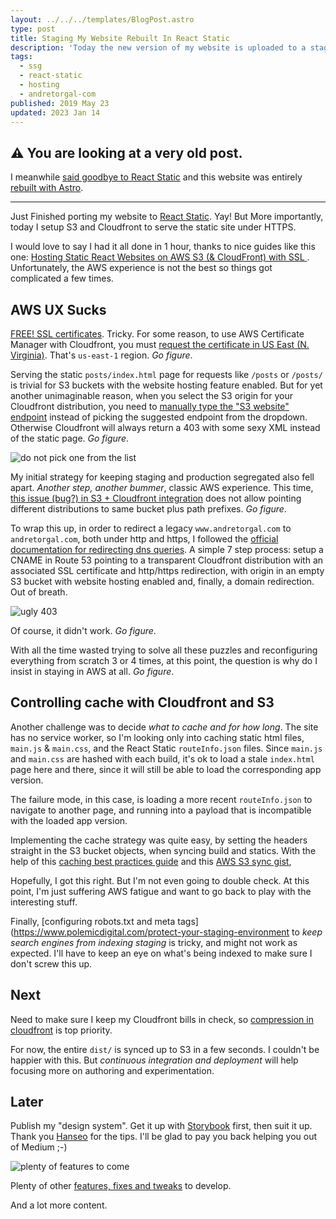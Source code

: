 ```yaml
---
layout: ../../../templates/BlogPost.astro
type: post
title: Staging My Website Rebuilt In React Static
description: 'Today the new version of my website is uploaded to a staging endpoint. What is happening, what is new, and what comes next?'
tags:
  - ssg
  - react-static
  - hosting
  - andretorgal-com
published: 2019 May 23
updated: 2023 Jan 14
---
```



<Note type="old">

## :warning: You are looking at a very old post.

I meanwhile [said goodbye to React Static](/posts/2023-01/saying-goodbye-to-my-react-static-website) and this website was entirely [rebuilt with Astro](/posts/2023-01/building-my-website-with-astro-mdx-preact).

</Note>

---

Just Finished porting my website to [React Static](/meta/records/rejected/react-static). Yay! But More importantly, today I setup S3 and Cloudfront to serve the static site under HTTPS.

I would love to say I had it all done in 1 hour, thanks to nice guides like this one: [Hosting Static React Websites on AWS S3 (& CloudFront) with SSL
](https://hackernoon.com/hosting-static-react-websites-on-aws-s3-cloudfront-with-ssl-924e5c134455). Unfortunately, the AWS experience is not the best so things got complicated a few times.

## AWS UX Sucks

[FREE! SSL certificates](https://hackernoon.com/getting-a-free-ssl-certificate-on-aws-a-how-to-guide-6ef29e576d22). Tricky. For some reason, to use AWS Certificate Manager with Cloudfront, you must [request the certificate in US East (N. Virginia)](https://docs.aws.amazon.com/acm/latest/userguide/acm-regions.html). That's `us-east-1` region. _Go figure_.

Serving the static `posts/index.html` page for requests like `/posts` or `/posts/` is trivial for S3 buckets with the website hosting feature enabled. But for yet another unimaginable reason, when you select the S3 origin for your Cloudfront distribution, you need to [manually type the "S3 website" endpoint](https://aws.amazon.com/premiumsupport/knowledge-center/s3-website-cloudfront-error-403/) instead of picking the suggested endpoint from the dropdown. Otherwise Cloudfront will always return a 403 with some sexy XML instead of the static page. _Go figure_.

![do not pick one from the list](/media/blog/2019-05/do-not-pick-one-from-the-list.jpg)

My initial strategy for keeping staging and production segregated also fell apart. _Another step, another bummer_, classic AWS experience. This time, [this issue (bug?) in S3 + Cloudfront integration](https://stackoverflow.com/questions/35427661/subfolder-redirect-issue-with-static-website-hosting-using-s3-cloudfront-and-or) does not allow pointing different distributions to same bucket plus path prefixes. _Go figure_.

To wrap this up, in order to redirect a legacy `www.andretorgal.com` to `andretorgal.com`, both under http and https, I followed the [official documentation for redirecting dns queries](https://docs.aws.amazon.com/Route53/latest/DeveloperGuide/tutorial-redirecting-dns-queries.html). A simple 7 step process: setup a CNAME in Route 53 pointing to a transparent Cloudfront distribution with an associated SSL certificate and http/https redirection, with origin in an empty S3 bucket with website hosting enabled and, finally, a domain redirection. Out of breath.

![ugly 403](/media/blog/2019-05/fugly-four-o-three.jpg)

Of course, it didn't work. _Go figure_.

With all the time wasted trying to solve all these puzzles and reconfiguring everything from scratch 3 or 4 times, at this point, the question is why do I insist in staying in AWS at all. _Go figure_.

## Controlling cache with Cloudfront and S3

Another challenge was to decide _what to cache and for how long_. The site has no service worker, so I'm looking only into caching static html files, `main.js` & `main.css`, and the React Static `routeInfo.json` files. Since `main.js` and `main.css` are hashed with each build, it's ok to load a stale `index.html` page here and there, since it will still be able to load the corresponding app version.

The failure mode, in this case, is loading a more recent `routeInfo.json` to navigate to another page, and running into a payload that is incompatible with the loaded app version.

Implementing the cache strategy was quite easy, by setting the headers straight in the S3 bucket objects, when syncing build and statics. With the help of this [caching best practices guide](https://jakearchibald.com/2016/caching-best-practices/) and this [AWS S3 sync gist](https://gist.github.com/kevindice/87ee5ffca9523810253de3d9a41c3ae5),

Hopefully, I got this right. But I'm not even going to double check. At this point, I'm just suffering AWS fatigue and want to go back to play with the interesting stuff.

Finally, [configuring robots.txt and meta tags](https://www.polemicdigital.com/protect-your-staging-environment to _keep search engines from indexing staging_ is tricky, and might not work as expected. I'll have to keep an eye on what's being indexed to make sure I don't screw this up.

## Next

Need to make sure I keep my Cloudfront bills in check, so [compression in cloudfront](https://medium.com/faun/this-is-how-i-reduced-my-cloudfront-bills-by-80-a7b0dfb24128) is top priority.

For now, the entire `dist/` is synced up to S3 in a few seconds. I couldn't be happier with this. But _continuous integration and deployment_ will help focusing more on authoring and experimentation.

## Later

Publish my "design system". Get it up with [Storybook](https://storybook.js.org/use-cases/) first, then suit it up. Thank you [Hanseo](https://medium.com/@hanseopark) for the tips. I'll be glad to pay you back helping you out of Medium ;-)

![plenty of features to come](/media/blog/2019-05/andretorgal-com-next.jpg)

Plenty of other [features, fixes and tweaks](/meta/project/backlog) to develop.

And a lot more content.

